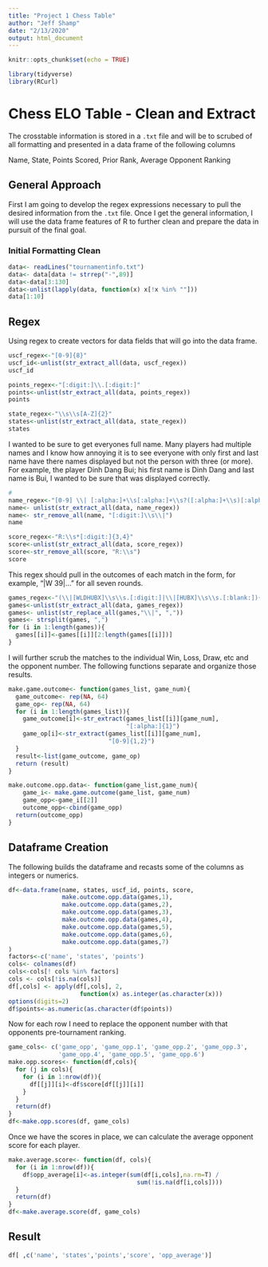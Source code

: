 ```yaml
---
title: "Project 1 Chess Table"
author: "Jeff Shamp"
date: "2/13/2020"
output: html_document
---
```


```r
knitr::opts_chunk$set(echo = TRUE)
```

```r
library(tidyverse)
library(RCurl)
```

# Chess ELO Table - Clean and Extract

The crosstable information is stored in a `.txt` file and will be to scrubed of all formatting and presented in a data frame of the following columns

Name, State, Points Scored, Prior Rank, Average Opponent Ranking

## General Approach

First I am going to develop the regex expressions necessary to pull the desired information from the `.txt` file. Once I get the general information, I will use the data frame features of R to further clean and prepare the data in pursuit of the final goal. 


### Initial Formatting Clean

```r
data<- readLines("tournamentinfo.txt")
data<- data[data != strrep("-",89)]
data<-data[3:130]
data<-unlist(lapply(data, function(x) x[!x %in% ""]))
data[1:10]
```


## Regex 

Using regex to create vectors for data fields that will go into the data frame. 

```r
uscf_regex<-"[0-9]{8}"
uscf_id<-unlist(str_extract_all(data, uscf_regex))
uscf_id
```

```r
points_regex<-"[:digit:]\\.[:digit:]"
points<-unlist(str_extract_all(data, points_regex))
points
```


```r
state_regex<-"\\s\\s[A-Z]{2}"
states<-unlist(str_extract_all(data, state_regex))
states
```

I wanted to be sure to get everyones full name. Many players had multiple names and I know how annoying it is to see everyone with only first and last name have there names displayed but not the person with three (or more). For example, the player Dinh Dang Bui; his first name is Dinh Dang and last name is Bui, I wanted to be sure that was displayed correctly. 

```r
#
name_regex<-"[0-9] \\| [:alpha:]+\\s[:alpha:]+\\s?([:alpha:]+\\s)[:alpha:]*\\s|[:alpha:]+\\s[:alpha:]+"
name<- unlist(str_extract_all(data, name_regex))
name<- str_remove_all(name, "[:digit:]\\s\\|")
name
```

```r
score_regex<-"R:\\s*[:digit:]{3,4}"
score<-unlist(str_extract_all(data, score_regex))
score<-str_remove_all(score, "R:\\s")
score
```

This regex should pull in the outcomes of each match in the form, for example, "|W  39|..." for all seven rounds. 

```r
games_regex<-"(\\|[WLDHUBX]\\s\\s.[:digit:]|\\|[HUBX]\\s\\s.[:blank:]){3,7}+"
games<-unlist(str_extract_all(data, games_regex))
games<- unlist(str_replace_all(games,"\\|", ","))
games<- strsplit(games, ",")
for (i in 1:length(games)){
  games[[i]]<-games[[i]][2:length(games[[i]])]
}
```

I will further scrub the matches to the individual Win, Loss, Draw, etc and the opponent number. The following functions separate and organize those results. 

```r
make.game.outcome<- function(games_list, game_num){
  game_outcome<- rep(NA, 64)
  game_op<- rep(NA, 64)
  for (i in 1:length(games_list)){
    game_outcome[i]<-str_extract(games_list[[i]][game_num],
                                 "[:alpha:]{1}")
    game_op[i]<-str_extract(games_list[[i]][game_num],
                            "[0-9]{1,2}")
  }
  result<-list(game_outcome, game_op)
  return (result)
}
```

```r
make.outcome.opp.data<- function(game_list,game_num){
    game_i<- make.game.outcome(game_list, game_num)
    game_opp<-game_i[[2]]
    outcome_opp<-cbind(game_opp)
  return(outcome_opp)
}
```

## Dataframe Creation

The following builds the dataframe and recasts some of the columns as integers or numerics.

```r
df<-data.frame(name, states, uscf_id, points, score, 
               make.outcome.opp.data(games,1),
               make.outcome.opp.data(games,2),
               make.outcome.opp.data(games,3),
               make.outcome.opp.data(games,4),
               make.outcome.opp.data(games,5),
               make.outcome.opp.data(games,6),
               make.outcome.opp.data(games,7)
)
factors<-c('name', 'states', 'points')
cols<- colnames(df)
cols<-cols[! cols %in% factors]
cols <- cols[!is.na(cols)]
df[,cols] <- apply(df[,cols], 2,
                    function(x) as.integer(as.character(x)))
options(digits=2)
df$points<-as.numeric(as.character(df$points))
```

Now for each row I need to replace the opponent number with that opponents pre-tournament ranking. 

```r
game_cols<- c('game_opp', 'game_opp.1', 'game_opp.2', 'game_opp.3',
              'game_opp.4', 'game_opp.5', 'game_opp.6')
make.opp.scores<- function(df,cols){
  for (j in cols){
    for (i in 1:nrow(df)){
      df[[j]][i]<-df$score[df[[j]][i]]
    }
  }
  return(df)
}
df<-make.opp.scores(df, game_cols)
```

Once we have the scores in place, we can calculate the average opponent score for each player. 

```r
make.average.score<- function(df, cols){
  for (i in 1:nrow(df)){
    df$opp_average[i]<-as.integer(sum(df[i,cols],na.rm=T) /
                                    sum(!is.na(df[i,cols])))
  }
  return(df)
}
df<-make.average.score(df, game_cols)
```

## Result

```r
df[ ,c('name', 'states','points','score', 'opp_average')]
```





















